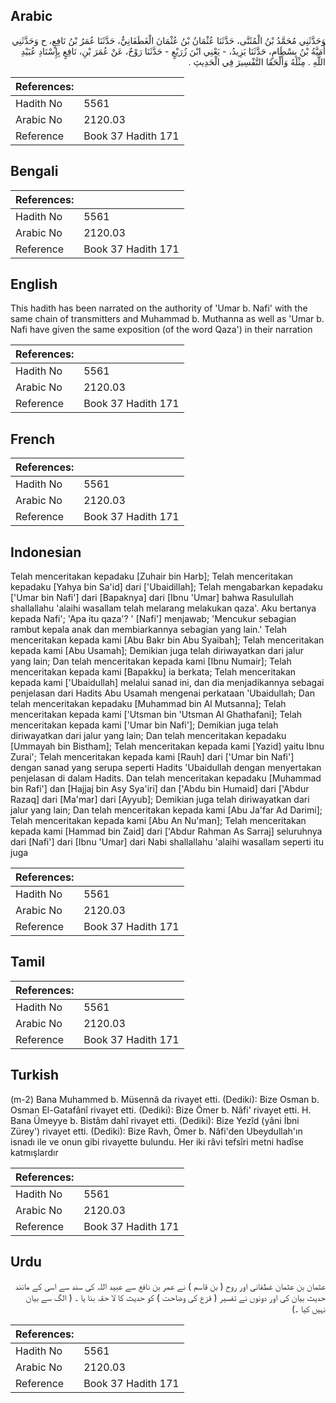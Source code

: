 ## Arabic


<div dir="rtl" lang="ar" style={{fontSize:'larger',backgroundColor:'#f8f9fa',padding:20}}>
وَحَدَّثَنِي مُحَمَّدُ بْنُ الْمُثَنَّى، حَدَّثَنَا عُثْمَانُ بْنُ عُثْمَانَ الْغَطَفَانِيُّ، حَدَّثَنَا عُمَرُ بْنُ نَافِعٍ، ح وَحَدَّثَنِي أُمَيَّةُ بْنُ بِسْطَامٍ، حَدَّثَنَا يَزِيدُ، - يَعْنِي ابْنَ زُرَيْعٍ - حَدَّثَنَا رَوْحٌ، عَنْ عُمَرَ بْنِ، نَافِعٍ بِإِسْنَادِ عُبَيْدِ اللَّهِ ‏.‏ مِثْلَهُ وَأَلْحَقَا التَّفْسِيرَ فِي الْحَدِيثِ ‏.‏
</div>
<div style={{backgroundColor:'#f8f9fa',padding:20, marginBottom: 10}}><table> <thead> <tr> <th>References:</th> <th></th> </tr> </thead> <tbody><tr><td>Hadith No</td><td>5561</td></tr><tr><td>Arabic No</td><td>2120.03</td></tr><tr><td>Reference</td><td>Book 37 Hadith 171</td></tr></tbody></table></div>

## Bengali


<div dir="ltr" lang="bn" style={{fontSize:'larger',backgroundColor:'#f8f9fa',padding:20}}>

</div>
<div style={{backgroundColor:'#f8f9fa',padding:20, marginBottom: 10}}><table> <thead> <tr> <th>References:</th> <th></th> </tr> </thead> <tbody><tr><td>Hadith No</td><td>5561</td></tr><tr><td>Arabic No</td><td>2120.03</td></tr><tr><td>Reference</td><td>Book 37 Hadith 171</td></tr></tbody></table></div>

## English


<div dir="ltr" lang="en" style={{fontSize:'larger',backgroundColor:'#f8f9fa',padding:20}}>
This hadith has been narrated on the authority of 'Umar b. Nafi' with the same chain of transmitters and Muhammad b. Muthanna as well as 'Umar b. Nafi have given the same exposition (of the word Qaza') in their narration
</div>
<div style={{backgroundColor:'#f8f9fa',padding:20, marginBottom: 10}}><table> <thead> <tr> <th>References:</th> <th></th> </tr> </thead> <tbody><tr><td>Hadith No</td><td>5561</td></tr><tr><td>Arabic No</td><td>2120.03</td></tr><tr><td>Reference</td><td>Book 37 Hadith 171</td></tr></tbody></table></div>

## French


<div dir="ltr" lang="fr" style={{fontSize:'larger',backgroundColor:'#f8f9fa',padding:20}}>

</div>
<div style={{backgroundColor:'#f8f9fa',padding:20, marginBottom: 10}}><table> <thead> <tr> <th>References:</th> <th></th> </tr> </thead> <tbody><tr><td>Hadith No</td><td>5561</td></tr><tr><td>Arabic No</td><td>2120.03</td></tr><tr><td>Reference</td><td>Book 37 Hadith 171</td></tr></tbody></table></div>

## Indonesian


<div dir="ltr" lang="id" style={{fontSize:'larger',backgroundColor:'#f8f9fa',padding:20}}>
Telah menceritakan kepadaku [Zuhair bin Harb]; Telah menceritakan kepadaku [Yahya bin Sa'id] dari ['Ubaidillah]; Telah mengabarkan kepadaku ['Umar bin Nafi'] dari [Bapaknya] dari [Ibnu 'Umar] bahwa Rasulullah shallallahu 'alaihi wasallam telah melarang melakukan qaza'. Aku bertanya kepada Nafi'; 'Apa itu qaza'? ' [Nafi'] menjawab; 'Mencukur sebagian rambut kepala anak dan membiarkannya sebagian yang lain.' Telah menceritakan kepada kami [Abu Bakr bin Abu Syaibah]; Telah menceritakan kepada kami [Abu Usamah]; Demikian juga telah diriwayatkan dari jalur yang lain; Dan telah menceritakan kepada kami [Ibnu Numair]; Telah menceritakan kepada kami [Bapakku] ia berkata; Telah menceritakan kepada kami ['Ubaidullah] melalui sanad ini, dan dia menjadikannya sebagai penjelasan dari Hadits Abu Usamah mengenai perkataan 'Ubaidullah; Dan telah menceritakan kepadaku [Muhammad bin Al Mutsanna]; Telah menceritakan kepada kami ['Utsman bin 'Utsman Al Ghathafani]; Telah menceritakan kepada kami ['Umar bin Nafi']; Demikian juga telah diriwayatkan dari jalur yang lain; Dan telah menceritakan kepadaku [Ummayah bin Bistham]; Telah menceritakan kepada kami [Yazid] yaitu Ibnu Zurai'; Telah menceritakan kepada kami [Rauh] dari ['Umar bin Nafi'] dengan sanad yang serupa seperti Hadits 'Ubaidullah dengan menyertakan penjelasan di dalam Hadits. Dan telah menceritakan kepadaku [Muhammad bin Rafi'] dan [Hajjaj bin Asy Sya'iri] dan ['Abdu bin Humaid] dari ['Abdur Razaq] dari [Ma'mar] dari [Ayyub]; Demikian juga telah diriwayatkan dari jalur yang lain; Dan telah menceritakan kepada kami [Abu Ja'far Ad Darimi]; Telah menceritakan kepada kami [Abu An Nu'man]; Telah menceritakan kepada kami [Hammad bin Zaid] dari ['Abdur Rahman As Sarraj] seluruhnya dari [Nafi'] dari [Ibnu 'Umar] dari Nabi shallallahu 'alaihi wasallam seperti itu juga
</div>
<div style={{backgroundColor:'#f8f9fa',padding:20, marginBottom: 10}}><table> <thead> <tr> <th>References:</th> <th></th> </tr> </thead> <tbody><tr><td>Hadith No</td><td>5561</td></tr><tr><td>Arabic No</td><td>2120.03</td></tr><tr><td>Reference</td><td>Book 37 Hadith 171</td></tr></tbody></table></div>

## Tamil


<div dir="ltr" lang="ta" style={{fontSize:'larger',backgroundColor:'#f8f9fa',padding:20}}>

</div>
<div style={{backgroundColor:'#f8f9fa',padding:20, marginBottom: 10}}><table> <thead> <tr> <th>References:</th> <th></th> </tr> </thead> <tbody><tr><td>Hadith No</td><td>5561</td></tr><tr><td>Arabic No</td><td>2120.03</td></tr><tr><td>Reference</td><td>Book 37 Hadith 171</td></tr></tbody></table></div>

## Turkish


<div dir="ltr" lang="tr" style={{fontSize:'larger',backgroundColor:'#f8f9fa',padding:20}}>
(m-2) Bana Muhammed b. Müsennâ da rivayet etti. (Dediki): Bize Osman b. Osman El-Gatafânî rivayet etti. (Dediki): Bize Ömer b. Nâfi' rivayet etti. H. Bana Ümeyye b. Bistâm dahî rivayet etti. (Dediki): Bize Yezîd (yâni İbni Zürey') rivayet etti. (Dediki): Bize Ravh, Ömer b. Nâfi'den Ubeydullah'ın isnadı ile ve onun gibi rivayette bulundu. Her iki râvi tefsîri metni hadîse katmışlardır
</div>
<div style={{backgroundColor:'#f8f9fa',padding:20, marginBottom: 10}}><table> <thead> <tr> <th>References:</th> <th></th> </tr> </thead> <tbody><tr><td>Hadith No</td><td>5561</td></tr><tr><td>Arabic No</td><td>2120.03</td></tr><tr><td>Reference</td><td>Book 37 Hadith 171</td></tr></tbody></table></div>

## Urdu


<div dir="rtl" lang="ur" style={{fontSize:'larger',backgroundColor:'#f8f9fa',padding:20}}>
عثمان بن عثمان غطفانی اور روح ( بن قاسم ) نے عمر بن نافع سے عبید اللہ کی سند سے اسی کے مانند حدیث بیان کی اور دونوں نے تفسیر ( قزع کی وضاحت ) کو حدیث کا لا حقہ بنا یا ۔ ( الگ سے بیان نہیں کیا ۔)
</div>
<div style={{backgroundColor:'#f8f9fa',padding:20, marginBottom: 10}}><table> <thead> <tr> <th>References:</th> <th></th> </tr> </thead> <tbody><tr><td>Hadith No</td><td>5561</td></tr><tr><td>Arabic No</td><td>2120.03</td></tr><tr><td>Reference</td><td>Book 37 Hadith 171</td></tr></tbody></table></div>